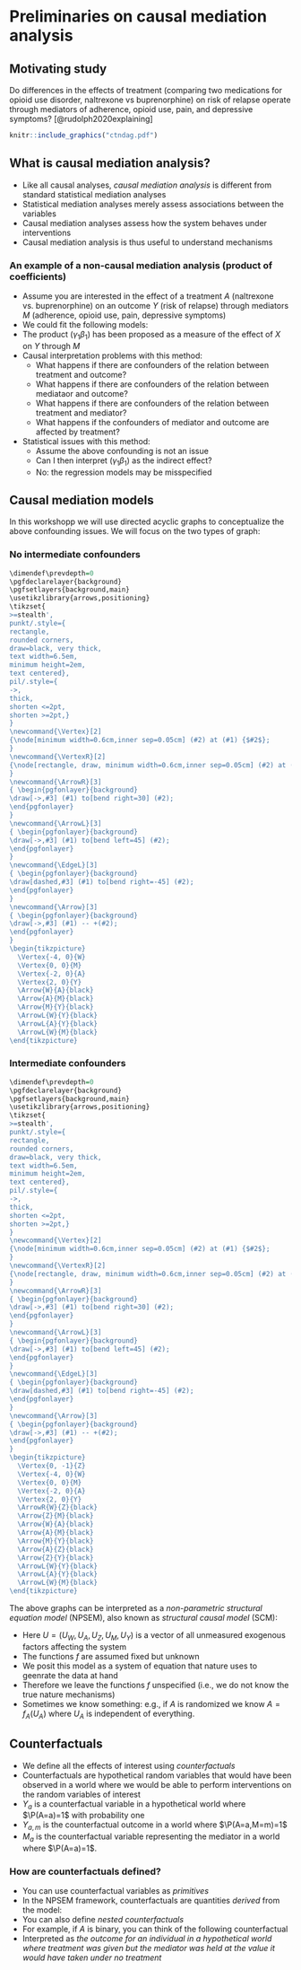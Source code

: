 # Preliminaries on causal mediation analysis {#mediation}

## Motivating study

Do differences in the effects of treatment (comparing two medications for opioid use disorder, naltrexone vs buprenorphine) on risk of relapse operate through  mediators of adherence, opioid use, pain, and depressive symptoms? [@rudolph2020explaining]

```r
knitr::include_graphics("ctndag.pdf")
```

## What is causal mediation analysis?

- Like all causal analyses, _causal mediation analysis_ is different from
  standard statistical mediation analyses
- Statistical mediation analyses merely assess associations between the variables
- Causal mediation analyses assess how the system behaves under interventions
- Causal mediation analysis is thus useful to understand mechanisms

### An example of a non-causal mediation analysis (product of coefficients)

- Assume you are interested in the effect of a treatment $A$ (naltrexone vs. buprenorphine) on an outcome $Y$ (risk of relapse) through mediators $M$
  (adherence, opioid use, pain, depressive symptoms)
- We could fit the following models:
    \begin{align}
      \E(Y\mid A=a) & = \alpha_0 + \alpha_1 a\\
      \E(M\mid A=a) & = \gamma_0 + \gamma_1 a\\
      \E(Y\mid M=m, A=a) & = \beta_0 + \beta_1 m + \beta_2 a
    \end{align}
- The product $(\gamma_1\beta_1)$ has been proposed as a measure of the effect
  of $X$ on $Y$ through $M$
- Causal interpretation problems with this method:
  - What happens if there are confounders of the relation between treatment and outcome?
  - What happens if there are confounders of the relation between mediataor and outcome?
  - What happens if there are confounders of the relation between treatment and mediator?
  - What happens if the confounders of mediator and outcome are affected by treatment?
- Statistical issues with this method:
  - Assume the above confounding is not an issue
  - Can I then interpret $(\gamma_1\beta_1)$ as the indirect effect?
  - No: the regression models may be misspecified

## Causal mediation models

In this workshopp we will use directed acyclic graphs to conceptualize the above
confounding issues. We will focus on the two types of graph:

### No intermediate confounders

```r
\dimendef\prevdepth=0
\pgfdeclarelayer{background}
\pgfsetlayers{background,main}
\usetikzlibrary{arrows,positioning}
\tikzset{
>=stealth',
punkt/.style={
rectangle,
rounded corners,
draw=black, very thick,
text width=6.5em,
minimum height=2em,
text centered},
pil/.style={
->,
thick,
shorten <=2pt,
shorten >=2pt,}
}
\newcommand{\Vertex}[2]
{\node[minimum width=0.6cm,inner sep=0.05cm] (#2) at (#1) {$#2$};
}
\newcommand{\VertexR}[2]
{\node[rectangle, draw, minimum width=0.6cm,inner sep=0.05cm] (#2) at (#1) {$#2$};
}
\newcommand{\ArrowR}[3]
{ \begin{pgfonlayer}{background}
\draw[->,#3] (#1) to[bend right=30] (#2);
\end{pgfonlayer}
}
\newcommand{\ArrowL}[3]
{ \begin{pgfonlayer}{background}
\draw[->,#3] (#1) to[bend left=45] (#2);
\end{pgfonlayer}
}
\newcommand{\EdgeL}[3]
{ \begin{pgfonlayer}{background}
\draw[dashed,#3] (#1) to[bend right=-45] (#2);
\end{pgfonlayer}
}
\newcommand{\Arrow}[3]
{ \begin{pgfonlayer}{background}
\draw[->,#3] (#1) -- +(#2);
\end{pgfonlayer}
}
\begin{tikzpicture}
  \Vertex{-4, 0}{W}
  \Vertex{0, 0}{M}
  \Vertex{-2, 0}{A}
  \Vertex{2, 0}{Y}
  \Arrow{W}{A}{black}
  \Arrow{A}{M}{black}
  \Arrow{M}{Y}{black}
  \ArrowL{W}{Y}{black}
  \ArrowL{A}{Y}{black}
  \ArrowL{W}{M}{black}
\end{tikzpicture}
```

### Intermediate confounders

```r
\dimendef\prevdepth=0
\pgfdeclarelayer{background}
\pgfsetlayers{background,main}
\usetikzlibrary{arrows,positioning}
\tikzset{
>=stealth',
punkt/.style={
rectangle,
rounded corners,
draw=black, very thick,
text width=6.5em,
minimum height=2em,
text centered},
pil/.style={
->,
thick,
shorten <=2pt,
shorten >=2pt,}
}
\newcommand{\Vertex}[2]
{\node[minimum width=0.6cm,inner sep=0.05cm] (#2) at (#1) {$#2$};
}
\newcommand{\VertexR}[2]
{\node[rectangle, draw, minimum width=0.6cm,inner sep=0.05cm] (#2) at (#1) {$#2$};
}
\newcommand{\ArrowR}[3]
{ \begin{pgfonlayer}{background}
\draw[->,#3] (#1) to[bend right=30] (#2);
\end{pgfonlayer}
}
\newcommand{\ArrowL}[3]
{ \begin{pgfonlayer}{background}
\draw[->,#3] (#1) to[bend left=45] (#2);
\end{pgfonlayer}
}
\newcommand{\EdgeL}[3]
{ \begin{pgfonlayer}{background}
\draw[dashed,#3] (#1) to[bend right=-45] (#2);
\end{pgfonlayer}
}
\newcommand{\Arrow}[3]
{ \begin{pgfonlayer}{background}
\draw[->,#3] (#1) -- +(#2);
\end{pgfonlayer}
}
\begin{tikzpicture}
  \Vertex{0, -1}{Z}
  \Vertex{-4, 0}{W}
  \Vertex{0, 0}{M}
  \Vertex{-2, 0}{A}
  \Vertex{2, 0}{Y}
  \ArrowR{W}{Z}{black}
  \Arrow{Z}{M}{black}
  \Arrow{W}{A}{black}
  \Arrow{A}{M}{black}
  \Arrow{M}{Y}{black}
  \Arrow{A}{Z}{black}
  \Arrow{Z}{Y}{black}
  \ArrowL{W}{Y}{black}
  \ArrowL{A}{Y}{black}
  \ArrowL{W}{M}{black}
\end{tikzpicture}
```

The above graphs can be interpreted as a _non-parametric structural equation model_
(NPSEM), also known as _structural causal model_ (SCM):

\begin{align}
  W & = f_W(U_W)\\
  A & = f_A(W, U_A)\\
  Z & = f_Z(W, A, U_Z)\\
  M & = f_M(W, A, Z, U_M)\\
  Y & = f_Y(W, A, Z, M, U_Y)
\end{align}

- Here $U=(U_W, U_A, U_Z, U_M, U_Y)$ is a vector of all unmeasured exogenous
  factors affecting the system
- The functions $f$ are assumed fixed but unknown
- We posit this model as a system of equation that nature uses to geenrate the
  data at hand
- Therefore we leave the functions $f$ unspecified (i.e., we do not know the
  true nature mechanisms)
- Sometimes we know something: e.g., if $A$ is randomized we know $A=f_A(U_A)$
  where $U_A$ is independent of everything.

## Counterfactuals

- We define all the effects of interest using _counterfactuals_
- Counterfactuals are hypothetical random variables that would have been
  observed in a world where we would be able to perform interventions on the
  random variables of interest
- $Y_a$ is a counterfactual variable in a hypothetical world where $\P(A=a)=1$
  with probability one
- $Y_{a,m}$ is the counterfactual outcome in a world where $\P(A=a,M=m)=1$
- $M_a$ is the counterfactual variable representing the mediator in a world
  where $\P(A=a)=1$.

### How are counterfactuals defined?

- You can use counterfactual variables as _primitives_
- In the NPSEM framework, counterfactuals are quantities _derived_ from the
  model:
  \begin{align}
    Y_a  &= f_Y(W, a, Z, M, U_Y)\\
    Y_{a,m}  &= f_Y(W, a, Z, m, U_Y)\\
    M_a  &= f_M(W, a, Z, U_M)
  \end{align}
- You can also define _nested counterfactuals_
- For example, if $A$ is binary, you can think of the following counterfactual
  \begin{equation*}
    Y_{1, M_0} = f_Y(W, 1, Z, M_0, U_Y)
  \end{equation*}
- Interpreted as _the outcome for an individual in a hypothetical world where
  treatment was given but the mediator was held at the value it would have
  taken under no treatment_
